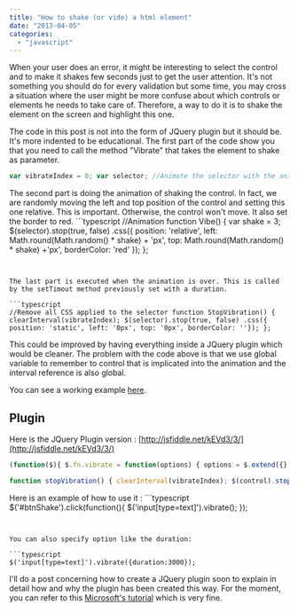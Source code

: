 ```yaml
---
title: "How to shake (or vide) a html element"
date: "2013-04-05"
categories: 
  - "javascript"
---
```


When your user does an error, it might be interesting to select the control and to make it shakes few seconds just to get the user attention. It's not something you should do for every validation but some time, you may cross a situation where the user might be more confuse about which controls or elements he needs to take care of. Therefore, a way to do it is to shake the element on the screen and highlight this one.

The code in this post is not into the form of JQuery plugin but it should be. It's more indented to be educational. The first part of the code show you that you need to call the method "Vibrate" that takes the element to shake as parameter.

```typescript
var vibrateIndex = 0; var selector; //Animate the selector with the animation function function Vibrate(item) { selector = $(item); var interval = 10; var duration = 500; vibrateIndex = setInterval(Vibe, interval); setTimeout(StopVibration, duration); } 
``` 


The second part is doing the animation of shaking the control. In fact, we are randomly moving the left and top position of the control and setting this one relative. This is important. Otherwise, the control won't move. It also set the border to red. ```typescript
//Animation function Vibe() { var shake = 3; $(selector).stop(true, false) .css({ position: 'relative', left: Math.round(Math.random() \* shake) + 'px', top: Math.round(Math.random() \* shake) +'px', borderColor: 'red' }); }; 
``` 


The last part is executed when the animation is over. This is called by the setTimout method previously set with a duration.

```typescript
//Remove all CSS applied to the selector function StopVibration() { clearInterval(vibrateIndex); $(selector).stop(true, false) .css({ position: 'static', left: '0px', top: '0px', borderColor: ''}); }; 
``` 


This could be improved by having everything inside a JQuery plugin which would be cleaner. The problem with the code above is that we use global variable to remember to control that is implicated into the animation and the interval reference is also global.

You can see a working example [here](http://jsfiddle.net/kEVd3/).

## Plugin

Here is the JQuery Plugin version : [http://jsfiddle.net/kEVd3/3/](http://jsfiddle.net/kEVd3/3/)

```typescript
(function($){ $.fn.vibrate = function(options) { options = $.extend({}, $.fn.vibrate.defaultOptions, options); var control = $(this); var vibrateIndex = 0; var selector; vibrateIndex = setInterval(vibe, options.interval); setTimeout(stopVibration, options.duration); function vibe() { var shake = 3; $(control).stop(true, false) .css({ position: 'relative', left: Math.round(Math.random() \* shake) + 'px', top: Math.round(Math.random() \* shake) +'px', borderColor: 'red' }); };

function stopVibration() { clearInterval(vibrateIndex); $(control).stop(true, false) .css({ position: 'static', left: '0px', top: '0px', borderColor: ''}); }; return this; } $.fn.vibrate.defaultOptions = { interval : 10 , duration : 500 } })(jQuery);


``` 


Here is an example of how to use it : ```typescript
$('#btnShake').click(function(){ $('input[type=text]').vibrate(); }); 
``` 


You can also specify option like the duration:

```typescript
$('input[type=text]').vibrate({duration:3000}); 
``` 


I'll do a post concerning how to create a JQuery plugin soon to explain in detail how and why the plugin has been created this way. For the moment, you can refer to this [Microsoft's tutorial](http://msdn.microsoft.com/en-us/magazine/ff608209.aspx) which is very fine.
